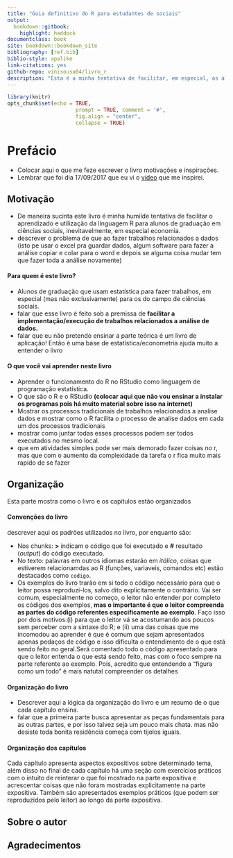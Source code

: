 ```yaml
---
title: "Guia definitivo do R para estudantes de sociais"
output:
  bookdown::gitbook:
    highlight: haddock
documentclass: book
site: bookdown::bookdown_site
bibliography: [ref.bib]
biblio-style: apalike
link-citations: yes
github-repo: vinisousa04/livro_r
description: "Esta é a minha tentativa de facilitar, em especial, os alunos de ciências sociais, a desenvolveram habilidades relacionadas ao processo de analise de dados"
---
```


```r
library(knitr)
opts_chunk$set(echo = TRUE,
                      prompt = TRUE, comment = '#',
                      fig.align = "center",
                      collapse = TRUE)
```



# Prefácio {-}

- Colocar aqui o que me feze escrever o livro motivações e inspirações.
- Lembrar que foi dia 17/09/2017 que eu vi o [vídeo](https://www.youtube.com/watch?v=1POb5fx_m3I) que me inspirei.


## Motivação {-}

- De maneira sucinta este livro é minha humilde tentativa de facilitar o aprendizado e utilização da linguagem R para alunos de graduação em ciências sociais, inevitavelmente, em especial economia. 
- descrever o problema de que ao fazer trabalhos relacionados a dados (isto pe usar o excel pra guardar dados, algum software para fazer a análise copiar e colar para o word e depois se alguma coisa mudar tem que fazer toda a análise novamente)

#### Para quem é este livro? {-}

- Alunos de graduação que usam estatística para fazer trabalhos, em especial (mas não exclusivamente) para os do campo de ciências sociais. 
- falar que esse livro é feito sob a premissa de **facilitar a implementação/execução de trabalhos relacionados a análise de dados.**
- falar que eu não pretendo ensinar a parte teórica é um livro de aplicação! Então é uma base de estatística/econometria ajuda muito a entender o livro

#### O que você vai aprender neste livro {-}

- Aprender o funcionamento do R no RStudio como linguagem de programação estatística. 
- O que são o R e o RStudio **(colocar aqui que não vou ensinar a instalar os programas pois há muito material sobre isso na internet)**
- Mostrar os processos tradicionais de trabalhos relacionados a analise dados e mostrar como o R facilita o processo de analise dados em cada um dos processos tradicionais 
- mostrar como juntar todas esses processos podem ser todos executados no mesmo local.
- que em atividades simples pode ser mais demorado fazer coisas no r, mas que com o aumento da complexidade da tarefa o r fica muito mais rapido de se fazer

## Organização {-}

Esta parte mostra como o livro e os capítulos estão organizados

#### Convenções do livro {-}

descrever aqui os padrões utilizados no livro, por enquanto são:

- Nos chunks: **>** indicam o código que foi executado e **#** resultado (*output*) do código executado.
- No texto: palavras em outros idiomas estarão em *itálico*, coisas que estiverem relacionamdas ao R (funções,  variaveis, comandos etc) estão destacados como `codigo`.
- Os exemplos do livro trarão em si todo o código necessário para que o leitor possa reproduzi-los, salvo dito explicitamente o contrário. Vai ser comum, especialmente no começo, o leitor não entender por completo os códigos dos exemplos, **mas o importante é que o leitor compreenda as partes do código referentes especificamente ao exemplo**. Faço isso por dois motivos:(i) para que o leitor vá se acostumando aos poucos sem perceber com a sintaxe do R; e (ii) uma das coisas que me incomodou ao aprender é que é comum que sejam apresentados apenas pedaços de código e isso dificulta o entendimento de o que está sendo feito no geral.Será comentado todo o código apresentado para que o leitor entenda o que está sendo feito, mas com o foco sempre na parte referente ao exemplo. Pois, acredito que entendendo a "figura como um todo" é mais natutal compreender os detalhes

#### Organização do livro {-}

- Descrever aqui a lógica da organização do livro e um resumo de o que cada capítulo ensina.
- falar que a primeira parte busca apresentar as peças fundamentais para as outras partes, e por isso talvez seja um pouco mais chata. mas não desiste toda bonita residência começa com tijolos iguais.

#### Organização dos capítulos {-}

Cada capítulo apresenta aspectos expositivos sobre determinado tema, além disso no final de cada capítulo há uma seção com exercícios práticos com o intuito de reinterar o que foi mostrado na parte expositiva e acrescentar coisas que não foram mostradas explicitamente na parte expositiva. Também são apresentados exemplos práticos (que podem ser reproduzidos pelo leitor) ao longo da parte expositiva.

## Sobre o autor {-}

## Agradecimentos {-}